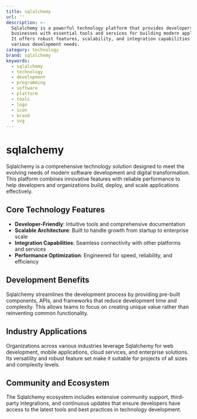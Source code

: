 ```yaml
---
title: sqlalchemy
url: ''
description: >-
  Sqlalchemy is a powerful technology platform that provides developers and
  businesses with essential tools and services for building modern applications.
  It offers robust features, scalability, and integration capabilities for
  various development needs.
category: technology
brand: sqlalchemy
keywords:
  - sqlalchemy
  - technology
  - development
  - programming
  - software
  - platform
  - tools
  - logo
  - icon
  - brand
  - svg
---
```


# sqlalchemy

Sqlalchemy is a comprehensive technology solution designed to meet the evolving needs of modern software development and digital transformation. This platform combines innovative features with reliable performance to help developers and organizations build, deploy, and scale applications effectively.

## Core Technology Features

- **Developer-Friendly**: Intuitive tools and comprehensive documentation
- **Scalable Architecture**: Built to handle growth from startup to enterprise scale
- **Integration Capabilities**: Seamless connectivity with other platforms and services
- **Performance Optimization**: Engineered for speed, reliability, and efficiency

## Development Benefits

Sqlalchemy streamlines the development process by providing pre-built components, APIs, and frameworks that reduce development time and complexity. This allows teams to focus on creating unique value rather than reinventing common functionality.

## Industry Applications

Organizations across various industries leverage Sqlalchemy for web development, mobile applications, cloud services, and enterprise solutions. Its versatility and robust feature set make it suitable for projects of all sizes and complexity levels.

## Community and Ecosystem

The Sqlalchemy ecosystem includes extensive community support, third-party integrations, and continuous updates that ensure developers have access to the latest tools and best practices in technology development.
